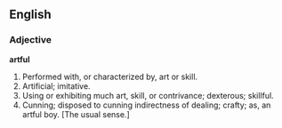 ==English==

===Adjective===

'''artful'''

#Performed with, or characterized by, art or skill.
#Artificial; imitative.
#Using or exhibiting much art, skill, or contrivance; dexterous; skillful.
#Cunning; disposed to cunning indirectness of dealing; crafty; as, an artful boy. [The usual sense.]